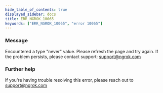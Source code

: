 ```yaml
---
hide_table_of_contents: true
displayed_sidebar: docs
title: ERR_NGROK_10065
keywords: ["ERR_NGROK_10065", "error 10065"]
---
```


### Message

Encountered a type "never" value. Please refresh the page and try again. If the problem persists, please contact support: support@ngrok.com

### Further help

If you're having trouble resolving this error, please reach out to [support@ngrok.com](mailto:support@ngrok.com?subject=Help%20with%20ERR_NGROK_10065)

